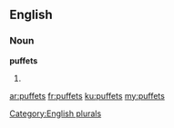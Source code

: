 ==English==

===Noun===
'''puffets'''

# {{plural of|[[puffet]]}}

[[Category:English plurals]]

[[ar:puffets]]
[[fr:puffets]]
[[ku:puffets]]
[[my:puffets]]